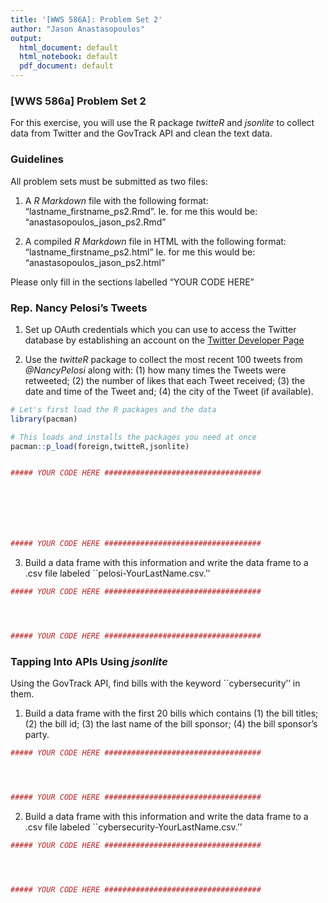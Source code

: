 ```yaml
---
title: '[WWS 586A]: Problem Set 2'
author: "Jason Anastasopoulos"
output:
  html_document: default
  html_notebook: default
  pdf_document: default
---
```


### [WWS 586a] Problem Set 2

For this exercise, you will use the R package *twitteR* and *jsonlite* to collect data from Twitter and the GovTrack API and clean the text data.

### Guidelines

All problem sets must be submitted as two files:

1. A *R Markdown* file with the following format: "lastname_firstname_ps2.Rmd". Ie. for me this would be: "anastasopoulos_jason_ps2.Rmd"

2. A compiled *R Markdown* file in HTML with the following format: "lastname_firstname_ps2.html" Ie. for me this would be: "anastasopoulos_jason_ps2.html"

Please only fill in the sections labelled "YOUR CODE HERE"
  
### Rep. Nancy Pelosi's Tweets

1. Set up OAuth credentials which you can use to access the Twitter database by establishing an account on the [Twitter Developer Page](https://apps.twitter.com)
	
2. Use the *twitteR* package to collect the most recent 100 tweets from *@NancyPelosi* along with: (1) how many times the Tweets were retweeted; (2) the number of likes that each Tweet received; (3) the date and time of the Tweet and; (4) the city of the Tweet (if available).


```r
# Let's first load the R packages and the data
library(pacman)

# This loads and installs the packages you need at once
pacman::p_load(foreign,twitteR,jsonlite)


##### YOUR CODE HERE ###################################







##### YOUR CODE HERE ###################################
```


3. Build a data frame  with this information and write the data frame to a .csv file labeled ``pelosi-YourLastName.csv.''


```r
##### YOUR CODE HERE ###################################




##### YOUR CODE HERE ###################################
```

### Tapping Into APIs Using *jsonlite*

Using the GovTrack API, find bills with the keyword ``cybersecurity'' in them.

1. Build a data frame with the first 20 bills which contains (1) the bill titles; (2) the bill id; (3) the last name of the bill sponsor; (4) the bill sponsor's party.

```r
##### YOUR CODE HERE ###################################




##### YOUR CODE HERE ###################################
```

2. Build a data frame with this information and write the data frame to a .csv file labeled ``cybersecurity-YourLastName.csv.''


```r
##### YOUR CODE HERE ###################################




##### YOUR CODE HERE ###################################
```

